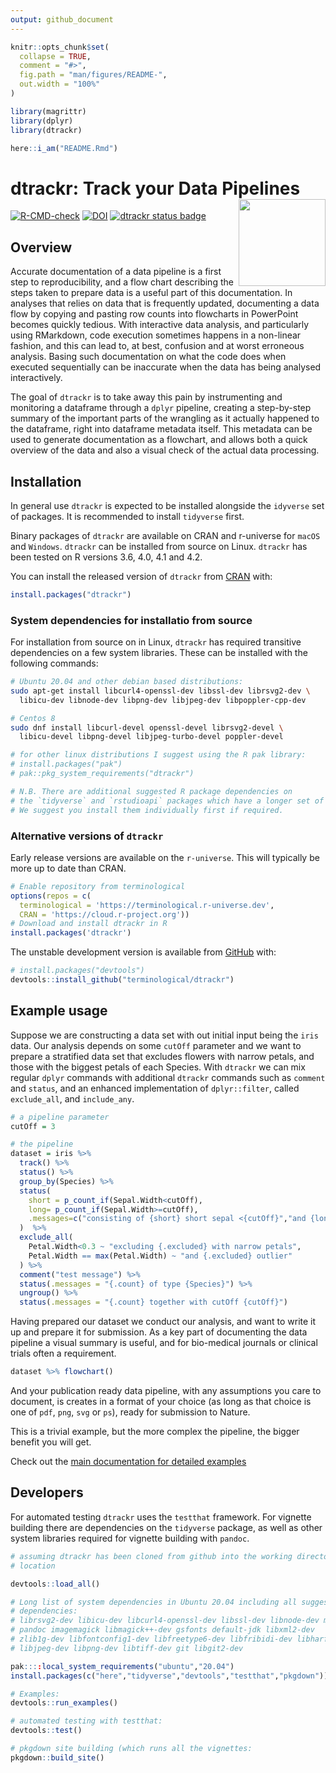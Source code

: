 ```yaml
---
output: github_document
---
```


```r
knitr::opts_chunk$set(
  collapse = TRUE,
  comment = "#>",
  fig.path = "man/figures/README-",
  out.width = "100%"
)

library(magrittr)
library(dplyr)
library(dtrackr)

here::i_am("README.Rmd")
```

# dtrackr: Track your Data Pipelines <a href='https://dplyr.tidyverse.org'><img src='man/figures/logo.png' align="right" height="139" /></a>

<!-- badges: start -->
[![R-CMD-check](https://github.com/terminological/dtrackr/workflows/R-CMD-check/badge.svg)](https://github.com/terminological/dtrackr/actions)
[![DOI](https://zenodo.org/badge/335974323.svg)](https://zenodo.org/badge/latestdoi/335974323)
[![dtrackr status badge](https://terminological.r-universe.dev/badges/dtrackr)](https://terminological.r-universe.dev)
<!-- badges: end -->

## Overview

Accurate documentation of a data pipeline is a first step to reproducibility,
and a flow chart describing the steps taken to prepare data is a useful part of 
this documentation. In analyses that relies on data that is frequently updated,
documenting a data flow by copying and pasting row counts into flowcharts in
PowerPoint becomes quickly tedious. With interactive data analysis, and
particularly using RMarkdown, code execution sometimes happens in a non-linear
fashion, and this can lead to, at best, confusion and at worst erroneous
analysis. Basing such documentation on what the code does when executed
sequentially can be inaccurate when the data has being analysed interactively.

The goal of `dtrackr` is to take away this pain by instrumenting and monitoring
a dataframe through a `dplyr` pipeline, creating a step-by-step summary of the
important parts of the wrangling as it actually happened to the dataframe, right
into dataframe metadata itself. This metadata can be used to generate
documentation as a flowchart, and allows both a quick overview of the data and
also a visual check of the actual data processing.

## Installation

In general use `dtrackr` is expected to be installed alongside the `idyverse`
set of packages. It is recommended to install `tidyverse` first.

Binary packages of `dtrackr` are available on CRAN and r-universe for `macOS` 
and `Windows`. `dtrackr` can be installed from source on Linux. `dtrackr` has 
been tested on R versions 3.6, 4.0, 4.1 and 4.2. 

You can install the released version of `dtrackr` from [CRAN](https://CRAN.R-project.org) with:

``` r
install.packages("dtrackr")
```

### System dependencies for installatio from source

For installation from source on in Linux, `dtrackr` has required transitive dependencies on 
a few system libraries. These can be installed with the following commands:

```BASH
# Ubuntu 20.04 and other debian based distributions:
sudo apt-get install libcurl4-openssl-dev libssl-dev librsvg2-dev \
  libicu-dev libnode-dev libpng-dev libjpeg-dev libpoppler-cpp-dev

# Centos 8
sudo dnf install libcurl-devel openssl-devel librsvg2-devel \
  libicu-devel libpng-devel libjpeg-turbo-devel poppler-devel

# for other linux distributions I suggest using the R pak library:
# install.packages("pak")
# pak::pkg_system_requirements("dtrackr")

# N.B. There are additional suggested R package dependencies on 
# the `tidyverse` and `rstudioapi` packages which have a longer set of dependencies. 
# We suggest you install them individually first if required.
```

### Alternative versions of `dtrackr`

Early release versions are available on the `r-universe`. This will typically
be more up to date than CRAN.

```r
# Enable repository from terminological
options(repos = c(
  terminological = 'https://terminological.r-universe.dev',
  CRAN = 'https://cloud.r-project.org'))
# Download and install dtrackr in R
install.packages('dtrackr')
```

The unstable development version is available from [GitHub](https://github.com/) with:

``` r
# install.packages("devtools")
devtools::install_github("terminological/dtrackr")
```

## Example usage

Suppose we are constructing a data set with out initial input being the `iris`
data. Our analysis depends on some `cutOff` parameter and we want to prepare a
stratified data set that excludes flowers with narrow petals, and those with the
biggest petals of each Species. With `dtrackr` we can mix regular `dplyr`
commands with additional `dtrackr` commands such as `comment` and `status`, and
an enhanced implementation of `dplyr::filter`, called `exclude_all`, and
`include_any`.

```r
# a pipeline parameter
cutOff = 3

# the pipeline
dataset = iris %>% 
  track() %>%
  status() %>%
  group_by(Species) %>%
  status(
    short = p_count_if(Sepal.Width<cutOff), 
    long= p_count_if(Sepal.Width>=cutOff), 
    .messages=c("consisting of {short} short sepal <{cutOff}","and {long} long sepal >={cutOff}")
  )  %>%
  exclude_all(
    Petal.Width<0.3 ~ "excluding {.excluded} with narrow petals",
    Petal.Width == max(Petal.Width) ~ "and {.excluded} outlier"
  ) %>%
  comment("test message") %>%
  status(.messages = "{.count} of type {Species}") %>%
  ungroup() %>%
  status(.messages = "{.count} together with cutOff {cutOff}") 
```

Having prepared our dataset we conduct our analysis, and want to write it up and
prepare it for submission. As a key part of documenting the data pipeline a 
visual summary is useful, and for bio-medical journals or clinical trials often 
a requirement. 


```r

dataset %>% flowchart()

```

And your publication ready data pipeline, with any assumptions you care to
document, is creates in a format of your choice (as long as that choice is one
of `pdf`, `png`, `svg` or `ps`), ready for submission to Nature.

This is a trivial example, but the more complex the pipeline, the bigger benefit you will get. 

Check out the [main documentation for detailed examples](https://terminological.github.io/dtrackr/)

## Developers

For automated testing `dtrackr` uses the `testthat` framework. For vignette
building there are dependencies on the `tidyverse` package, as well as other 
system libraries required for vignette building with `pandoc`.

```R
# assuming dtrackr has been cloned from github into the working directory 
# location

devtools::load_all()

# Long list of system dependencies in Ubuntu 20.04 including all suggested 
# dependencies:
# librsvg2-dev libicu-dev libcurl4-openssl-dev libssl-dev libnode-dev make 
# pandoc imagemagick libmagick++-dev gsfonts default-jdk libxml2-dev 
# zlib1g-dev libfontconfig1-dev libfreetype6-dev libfribidi-dev libharfbuzz-dev 
# libjpeg-dev libpng-dev libtiff-dev git libgit2-dev

pak::::local_system_requirements("ubuntu","20.04")
install.packages(c("here","tidyverse","devtools","testthat","pkgdown"))

# Examples:
devtools::run_examples()

# automated testing with testthat:
devtools::test()

# pkgdown site building (which runs all the vignettes:
pkgdown::build_site()
```
